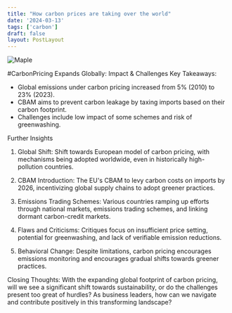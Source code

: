 ```yaml
---
title: "How carbon prices are taking over the world"
date: '2024-03-13'
tags: ['carbon']
draft: false
layout: PostLayout
---
```


<div className="flex justify-center">
<div className="my-1 w-full px-2 xl:my-1 xl:w-1/2 xl:px-2">
    <img src="https://willpolesa.pythonanywhere.com/static/podcast_thumbnails/thumbnailrecnjYRI68jZ7Zpw0.jpg" alt="Maple" className="mx-auto h-58 w-auto" />
</div>
</div>

#CarbonPricing Expands Globally: Impact & Challenges
Key Takeaways:
- Global emissions under carbon pricing increased from 5% (2010) to 23% (2023).
- CBAM aims to prevent carbon leakage by taxing imports based on their carbon footprint.
- Challenges include low impact of some schemes and risk of greenwashing.

Further Insights
1. Global Shift:
Shift towards European model of carbon pricing, with mechanisms being adopted worldwide, even in historically high-pollution countries.

2. CBAM Introduction:
The EU's CBAM to levy carbon costs on imports by 2026, incentivizing global supply chains to adopt greener practices.

3. Emissions Trading Schemes:
Various countries ramping up efforts through national markets, emissions trading schemes, and linking dormant carbon-credit markets.

4. Flaws and Criticisms:
Critiques focus on insufficient price setting, potential for greenwashing, and lack of verifiable emission reductions.

5. Behavioral Change:
Despite limitations, carbon pricing encourages emissions monitoring and encourages gradual shifts towards greener practices.

Closing Thoughts:
With the expanding global footprint of carbon pricing, will we see a significant shift towards sustainability, or do the challenges present too great of hurdles? As business leaders, how can we navigate and contribute positively in this transforming landscape?
